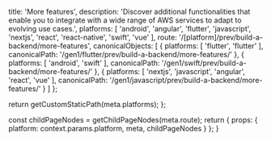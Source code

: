 
  title: 'More features',
  description: 'Discover additional functionalities that enable you to integrate with a wide range of AWS services to adapt to evolving use cases.',
  platforms: [
    'android',
    'angular',
    'flutter',
    'javascript',
    'nextjs',
    'react',
    'react-native',
    'swift',
    'vue'
  ],
  route: '/[platform]/prev/build-a-backend/more-features',
  canonicalObjects: [
    {
      platforms: [
        'flutter',
        'flutter'
      ],
      canonicalPath: '/gen1/flutter/prev/build-a-backend/more-features/'
    },
    {
      platforms: [
        'android',
        'swift'
      ],
      canonicalPath: '/gen1/swift/prev/build-a-backend/more-features/'
    },
    {
      platforms: [
        'nextjs',
        'javascript',
        'angular',
        'react',
        'vue'
      ],
      canonicalPath: '/gen1/javascript/prev/build-a-backend/more-features/'
    }
  ]
};

  return getCustomStaticPath(meta.platforms);
};

  const childPageNodes = getChildPageNodes(meta.route);
  return {
    props: {
      platform: context.params.platform,
      meta,
      childPageNodes
    }
  };
}

<Overview childPageNodes={props.childPageNodes} />
